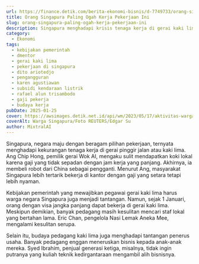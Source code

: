 ```yaml
---
url: https://finance.detik.com/berita-ekonomi-bisnis/d-7749733/orang-singapura-paling-ogah-kerja-pekerjaan-ini
title: Orang Singapura Paling Ogah Kerja Pekerjaan Ini
slug: orang-singapura-paling-ogah-kerja-pekerjaan-ini
description: Singapura menghadapi krisis tenaga kerja di gerai kaki lima. Banyak warga enggan melamar, memaksa pemilik menggunakan robot. Budaya pedagang kaki lima terancam.
category:
  - Ekonomi
tags:
  - kebijakan pemerintah
  - dmentor
  - gerai kaki lima
  - pekerjaan di singapura
  - dito ariotedjo
  - pengangguran
  - karen agustiawan
  - subsidi kendaraan listrik
  - rafael alun trisambodo
  - gaji pekerja
  - budaya kerja
pubDate: 2025-01-25
cover: https://awsimages.detik.net.id/api/wm/2023/05/17/aktivitas-warga-singapura-di-tengah-panas-membara-3_169.jpeg?wid=54&w=650&v=1&t=jpeg
coverAlt: Warga Singapura/Foto REUTERS/Edgar Su
author: MixtralAI
---
```

Singapura, negara maju dengan beragam pilihan pekerjaan, ternyata menghadapi kekurangan tenaga kerja di gerai pinggir jalan atau kaki lima. Ang Chip Hong, pemilik gerai Wok AI, mengaku sulit mendapatkan koki lokal karena gaji yang tidak sepadan dengan jam kerja yang panjang. Akhirnya, ia membeli robot dari China sebagai pengganti. Menurut Ang, masyarakat Singapura lebih tertarik bekerja di kantor dengan gaji yang setara tetapi lebih nyaman.

Kebijakan pemerintah yang mewajibkan pegawai gerai kaki lima harus warga negara Singapura juga menjadi tantangan. Namun, sejak 1 Januari, orang dengan visa jangka panjang dapat bekerja di gerai kaki lima. Meskipun demikian, banyak pedagang masih kesulitan mencari staf lokal yang bertahan lama. Eric Chan, pengelola Nasi Lemak Aneka Mee, mengalami kesulitan serupa.

Selain itu, budaya pedagang kaki lima juga menghadapi tantangan penerus usaha. Banyak pedagang enggan meneruskan bisnis kepada anak-anak mereka. Syed Ibrahim, penjual generasi ketiga, misalnya, tidak ingin putranya yang kuliah teknik kedirgantaraan mengambil alih bisnisnya.
